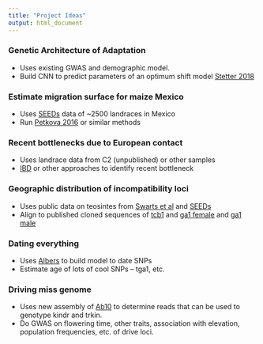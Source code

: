 ```yaml
---
title: "Project Ideas"
output: html_document
---
```


### Genetic Architecture of Adaptation

* Uses existing GWAS and demographic model.
* Build CNN to predict parameters of an optimum shift model [Stetter 2018](https://journals.plos.org/plosgenetics/article/comments?id=10.1371/journal.pgen.1007794)

### Estimate migration surface for maize Mexico

* Uses [SEEDs](https://www.biorxiv.org/content/10.1101/706739v1) data of ~2500 landraces in Mexico
* Run [Petkova 2016](https://www.nature.com/articles/ng.3464) or similar methods

### Recent bottlenecks due to European contact

* Uses landrace data from C2 (unpublished) or other samples
* [IBD](https://journals.plos.org/plosgenetics/article?id=10.1371/journal.pgen.1007385) or other approaches to identify recent bottleneck

### Geographic distribution of incompatibility loci

* Uses public data on teosintes from [Swarts et al](https://science.sciencemag.org/content/357/6350/512.abstract) and [SEEDs](https://www.biorxiv.org/content/10.1101/706739v1)
* Align to published cloned sequences of [tcb1](https://www.nature.com/articles/s41467-019-10259-0) and [ga1 female](https://www.ncbi.nlm.nih.gov/pmc/articles/PMC5684833/) and [ga1 male](https://www.ncbi.nlm.nih.gov/pmc/articles/PMC6131150/)

### Dating everything

* Uses [Albers](https://journals.plos.org/plosbiology/article?id=10.1371/journal.pbio.3000586) to build model to date SNPs
* Estimate age of lots of cool SNPs -- tga1, etc.

### Driving miss genome
* Uses new assembly of [Ab10](https://www.biorxiv.org/content/10.1101/2020.01.14.906230v2.full.pdf) to determine reads that can be used to genotype kindr and trkin. 
* Do GWAS on flowering time, other traits, association with elevation, population frequencies, etc. of drive loci.